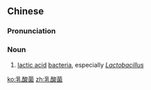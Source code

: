 ==Chinese==
{{zh-forms|type=21}}
{{wikipedia|lang=zh}}

===Pronunciation===
{{zh-pron
|m=rǔsuān菌
|c=jyu5 syun1 kwan2
|cat=n
}}

===Noun===
{{zh-noun}}

# {{lb|zh|bacteriology}} [[lactic acid]] [[bacteria]], especially ''[[Lactobacillus]]''

[[ko:乳酸菌]]
[[zh:乳酸菌]]